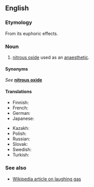 {{also|laughing-gas}}
==English==

===Etymology===
From its euphoric effects.

===Noun===
{{en-noun|-}}

# [[nitrous oxide]] used as an [[anaesthetic]].

====Synonyms====
''See'' '''[[nitrous oxide]]'''

====Translations====
{{trans-top|common name for nitrous oxide}}
* Finnish: {{t+|fi|ilokaasu}}
* French: {{t+|fr|gaz hilarant|m}}
* German: {{t+|de|Lachgas|n}}
* Japanese: {{t|ja|笑気|tr=shōki|sc=Jpan}}
{{trans-mid}}
* Kazakh: {{t|kk|күлкі газ|sc=Cyrl}}
* Polish: {{t|pl|gaz rozweselający|m}}
* Russian: {{t|ru|веселя́щий газ|m|tr=veseljáščij gaz}}
* Slovak: {{t|sk|rajský plyn}}
* Swedish: {{t+|sv|lustgas|c}}
* Turkish: {{t|tr|gülme gazı}}
{{trans-bottom}}

===See also===
* [[w:laughing gas|Wikipedia article on laughing gas]]